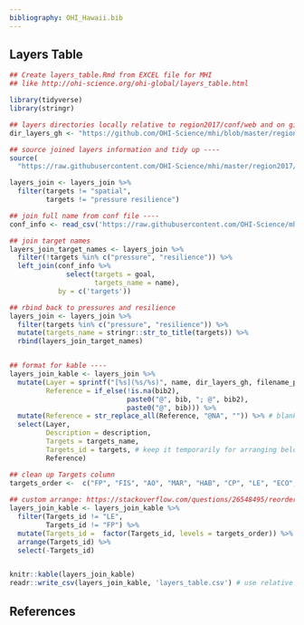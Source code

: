 ```yaml
---
bibliography: OHI_Hawaii.bib
---
```


## Layers Table

```r
## Create layers_table.Rmd from EXCEL file for MHI
## like http://ohi-science.org/ohi-global/layers_table.html

library(tidyverse)
library(stringr)

## layers directories locally relative to region2017/conf/web and on github
dir_layers_gh <- "https://github.com/OHI-Science/mhi/blob/master/region2017/layers"

## source joined layers information and tidy up ----
source(
  "https://raw.githubusercontent.com/OHI-Science/mhi/master/region2017/conf/web/join_layers_csvs.R")

layers_join <- layers_join %>%
  filter(targets != "spatial",
         targets != "pressure resilience")

## join full name from conf file ----
conf_info <- read_csv('https://raw.githubusercontent.com/OHI-Science/mhi/master/region2017/conf/goals.csv')

## join target names
layers_join_target_names <- layers_join %>%
  filter(!targets %in% c("pressure", "resilience")) %>% 
  left_join(conf_info %>%
              select(targets = goal, 
                     targets_name = name), 
            by = c('targets'))

## rbind back to pressures and resilience
layers_join <- layers_join %>%
  filter(targets %in% c("pressure", "resilience")) %>%
  mutate(targets_name = stringr::str_to_title(targets)) %>%
  rbind(layers_join_target_names)


## format for kable ----
layers_join_kable <- layers_join %>%
  mutate(Layer = sprintf("[%s](%s/%s)", name, dir_layers_gh, filename_prep),
         Reference = if_else(!is.na(bib2), 
                             paste0("@", bib, "; @", bib2),
                             paste0("@", bib))) %>%
  mutate(Reference = str_replace_all(Reference, "@NA", "")) %>% # blanks if @NAs
  select(Layer, 
         Description = description, 
         Targets = targets_name,
         Targets_id = targets, # keep it temporarily for arranging below
         Reference)

## clean up Targets column 
targets_order <-  c("FP", "FIS", "AO", "MAR", "HAB", "CP", "LE", "ECO", "LIV", "LSP", "SPP", "TR", "pressure", "resilience")
 
## custom arrange: https://stackoverflow.com/questions/26548495/reorder-rows-using-custom-order
layers_join_kable <- layers_join_kable %>%
  filter(Targets_id != "LE",
         Targets_id != "FP") %>%
  mutate(Targets_id =  factor(Targets_id, levels = targets_order)) %>%
  arrange(Targets_id) %>%
  select(-Targets_id)


knitr::kable(layers_join_kable)
readr::write_csv(layers_join_kable, 'layers_table.csv') # use relative filepath to this RMarkdown doc


```

## References

